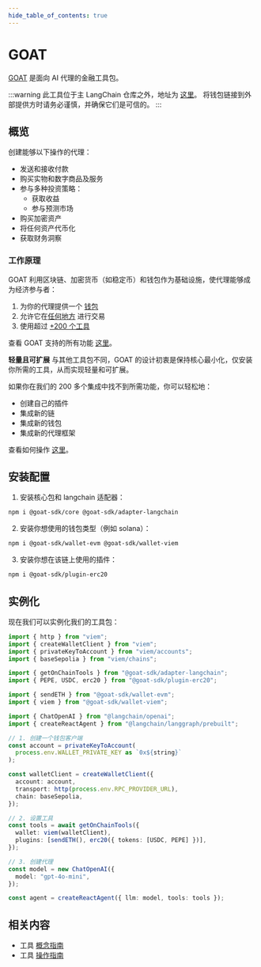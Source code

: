 ```yaml
---
hide_table_of_contents: true
---
```


# GOAT

[GOAT](https://github.com/goat-sdk/goat) 是面向 AI 代理的金融工具包。

:::warning
此工具位于主 LangChain 仓库之外，地址为 [这里](https://github.com/goat-sdk/goat/)。
将钱包链接到外部提供方时请务必谨慎，并确保它们是可信的。
:::

## 概览

创建能够以下操作的代理：

- 发送和接收付款
- 购买实物和数字商品及服务
- 参与多种投资策略：
  - 获取收益
  - 参与预测市场
- 购买加密资产
- 将任何资产代币化
- 获取财务洞察

### 工作原理

GOAT 利用区块链、加密货币（如稳定币）和钱包作为基础设施，使代理能够成为经济参与者：

1. 为你的代理提供一个 [钱包](https://github.com/goat-sdk/goat/tree/main#chains-and-wallets)
2. 允许它在[任何地方](https://github.com/goat-sdk/goat/tree/main#chains-and-wallets) 进行交易
3. 使用超过 [+200 个工具](https://github.com/goat-sdk/goat/tree/main#tools)

查看 GOAT 支持的所有功能 [这里](https://github.com/goat-sdk/goat/tree/main#chains-and-wallets)。

**轻量且可扩展**
与其他工具包不同，GOAT 的设计初衷是保持核心最小化，仅安装你所需的工具，从而实现轻量和可扩展。

如果你在我们的 200 多个集成中找不到所需功能，你可以轻松地：

- 创建自己的插件
- 集成新的链
- 集成新的钱包
- 集成新的代理框架

查看如何操作 [这里](https://github.com/goat-sdk/goat/tree/main#-contributing)。

## 安装配置

1. 安装核心包和 langchain 适配器：

```bash
npm i @goat-sdk/core @goat-sdk/adapter-langchain
```

2. 安装你想使用的钱包类型（例如 solana）：

```bash
npm i @goat-sdk/wallet-evm @goat-sdk/wallet-viem
```

3. 安装你想在该链上使用的插件：

```bash
npm i @goat-sdk/plugin-erc20
```

## 实例化

现在我们可以实例化我们的工具包：

```typescript
import { http } from "viem";
import { createWalletClient } from "viem";
import { privateKeyToAccount } from "viem/accounts";
import { baseSepolia } from "viem/chains";

import { getOnChainTools } from "@goat-sdk/adapter-langchain";
import { PEPE, USDC, erc20 } from "@goat-sdk/plugin-erc20";

import { sendETH } from "@goat-sdk/wallet-evm";
import { viem } from "@goat-sdk/wallet-viem";

import { ChatOpenAI } from "@langchain/openai";
import { createReactAgent } from "@langchain/langgraph/prebuilt";

// 1. 创建一个钱包客户端
const account = privateKeyToAccount(
  process.env.WALLET_PRIVATE_KEY as `0x${string}`
);

const walletClient = createWalletClient({
  account: account,
  transport: http(process.env.RPC_PROVIDER_URL),
  chain: baseSepolia,
});

// 2. 设置工具
const tools = await getOnChainTools({
  wallet: viem(walletClient),
  plugins: [sendETH(), erc20({ tokens: [USDC, PEPE] })],
});

// 3. 创建代理
const model = new ChatOpenAI({
  model: "gpt-4o-mini",
});

const agent = createReactAgent({ llm: model, tools: tools });
```

## 相关内容

- 工具 [概念指南](/docs/concepts/#tools)
- 工具 [操作指南](/docs/how_to/#tools)
